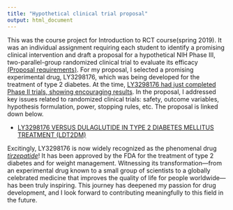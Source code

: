 ```yaml
---
title: "Hypothetical clinical trial proposal"
output: html_document
---
```


This was the course project for Introduction to RCT course(spring 2019). It was an individual assignment requiring each student to identify a promising clinical intervention and draft a proposal for a hypothetical NIH Phase III, two-parallel-group randomized clinical trial to evaluate its efficacy [(Proposal requirements)](.\\files\\proposal_spring_2019.pdf). For my proposal, I selected a promising experimental drug, LY3298176, which was being developed for the treatment of type 2 diabetes. At the time, [LY3298176 had just completed Phase II trials, showing encouraging results](https://www.thelancet.com/journals/lancet/article/PIIS0140-6736(18)32260-8/fulltext). In the proposal, I addressed key issues related to randomized clinical trials: safety, outcome variables, hypothesis formulation, power, stopping rules, etc. The proposal is linked down below.

* [LY3298176 VERSUS DULAGLUTIDE IN TYPE 2 DIABETES MELLITUS TREATMENT (LDT2DM)](.\\files\\Final_Proposal_Haoran.pdf)

Excitingly, LY3298176 is now widely recognized as the phenomenal drug [*tirzepatide*](https://en.wikipedia.org/wiki/Tirzepatide)! It has been approved by the FDA for the treatment of type 2 diabetes and for weight management. Witnessing its transformation—from an experimental drug known to a small group of scientists to a globally celebrated medicine that improves the quality of life for people worldwide—has been truly inspiring. This journey has deepened my passion for drug development, and I look forward to contributing meaningfully to this field in the future.